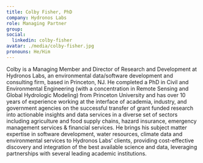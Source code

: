```yaml
---
title: Colby Fisher, PhD
company: Hydronos Labs
role: Managing Partner
group:
social:
  linkedin: colby-fisher
avatar: ./media/colby-fisher.jpg
pronouns: He/Him
---
```

Colby is a Managing Member and Director of Research and Development at Hydronos Labs, an environmental data/software development and consulting firm, based in Princeton, NJ. He completed a PhD in Civil and Environmental Engineering (with a concentration in Remote Sensing and Global Hydrologic Modeling) from Princeton University and has over 10 years of experience working at the interface of academia, industry, and government agencies on the successful transfer of grant funded research into actionable insights and data services in a diverse set of sectors including agriculture and food supply chains, hazard insurance, emergency management services & financial services. He brings his subject matter expertise in software development, water resources, climate data and environmental services to Hydronos Labs’ clients, providing cost-effective discovery and integration of the best available science and data, leveraging partnerships with several leading academic institutions. 